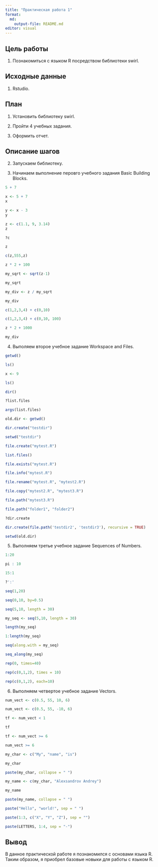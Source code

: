 ```yaml
---
title: "Практическая работа 1"
format:
  md:
    output-file: README.md
editor: visual
---
```


## Цель работы

1.  Познакомиться с языком R посредством библиотеки swirl.

## Исходные данные

1.  Rstudio.

## План

1.  Установить библиотеку swirl.

2.  Пройти 4 учебных задания.

3.  Оформить отчет.

## Описание шагов

2.  Запускаем библиотеку.

3.  Начинаем выполнение перовго учебного задания Basic Building Blocks.

```r
5 + 7
```
```r
x <- 5 + 7
x
```
```r
y <- x - 3
y
```
```r
z <- c(1.1, 9, 3.14)
z
```
```r
?c
```
```r
z
```
```r
c(z,555,z)
```
```r
z * 2 + 100
```
```r
my_sqrt <- sqrt(z-1)
```
```r
my_sqrt
```
```r
my_div <- z / my_sqrt
```
```r
my_div
```
```r
c(1,2,3,4) + c(0,10)
```
```r
c(1,2,3,4) + c(0,10, 100)
```
```r
z * 2 + 1000
```
```r
my_div
```

4.  Выполяем второе учебное задание Workspace and Files.
```r
getwd()
```
```r
ls()
```
```r
x <- 9
```
```r
ls()
```
```r
dir()
```
```r
?list.files
```
```r
args(list.files)
```
```r
old.dir <- getwd()
```
```r
dir.create("testdir")
```
```r
setwd("testdir")
```
```r
file.create("mytest.R")
```
```r
list.files()
```
```r
file.exists("mytest.R")
```
```r
file.info("mytest.R")
```
```r
file.rename("mytest.R", "mytest2.R")
```
```r
file.copy("mytest2.R", "mytest3.R")
```
```r
file.path("mytest3.R")
```
```r
file.path("folder1", "folder2")
```
```r
?dir.create
```
```r
dir.create(file.path('testdir2', 'testdir3'), recursive = TRUE)
```
```r
setwd(old.dir)
```


5.  Выполняем третье учебное задание Sequences of Numbers.
```r
1:20
```
```r
pi : 10
```

```r
15:1
```
```r
?':'
```
```r
seq(1,20)
```
```r
seq(0,10, by=0.5)
```
```r
seq(5,10, length = 30)
```
```r
my_seq <- seq(5,10, length = 30)
```
```r
length(my_seq)
```
```r
1:length(my_seq)
```
```r
seq(along.with = my_seq)
```
```r
seq_along(my_seq)
```
```r
rep(0, times=40)
```
```r
rep(c(0,1,2), times = 10)
```
```r
rep(c(0,1,2), each=10)
```

6.  Выполняем четвертое учебное задание Vectors.
```r
num_vect <- c(0.5, 55, 10, 6)
```
```r
num_vect <- c(0.5, 55, -10, 6)
```
```r
tf <- num_vect < 1
```
```r
tf
```
```r
tf <- num_vect >= 6
```
```r
num_vect >= 6
```
```r
my_char <- c("My", "name", "is")
```
```r
my_char
```
```r
paste(my_char, collapse = " ")
```
```r
my_name <- c(my_char, "Alexsandrov Andrey")
```
```r
my_name
```
```r
paste(my_name, collapse = " ")
```
```r
paste("Hello", "world!", sep = " ")
```
```r
paste(1:3, c("X", "Y", "Z"), sep = "")
```
```r
paste(LETTERS, 1:4, sep = "-")
```

## Вывод

В данное практической работе я познакомился с основами языка R. Таким образом, я приобрел базовые новыки для работы с языком R.
